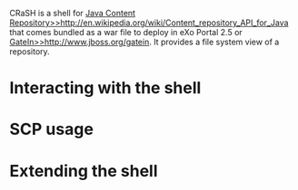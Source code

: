 CRaSH is a shell for [[Java Content Repository>>http://en.wikipedia.org/wiki/Content_repository_API_for_Java]] that comes
bundled as a war file to deploy in eXo Portal 2.5 or [[GateIn>>http://www.jboss.org/gatein]]. It provides a file system view
of a repository.

= Interacting with the shell =

{{include document="shell.wiki" /}}

= SCP usage =

{{include document="scp.wiki" /}}

= Extending the shell =

{{include document="extension.wiki" /}}